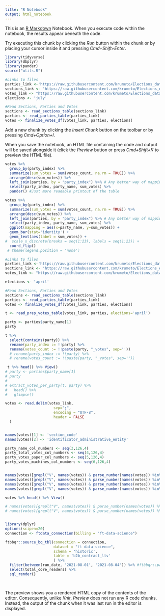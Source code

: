 ```yaml
---
title: "R Notebook"
output: html_notebook
---
```


This is an [R Markdown](http://rmarkdown.rstudio.com) Notebook. When you execute code within the notebook, the results appear beneath the code. 

Try executing this chunk by clicking the *Run* button within the chunk or by placing your cursor inside it and pressing *Cmd+Shift+Enter*. 

```r
library(tidyverse)
library(dbplyr)
library(pander)
source("utils.R")
```

```r
#Links to files
parties_link <-'https://raw.githubusercontent.com/krumeto/Elections_data/main/elections/elections_2021_july/cik_parties_11.07.2021.txt'
sections_link <- 'https://raw.githubusercontent.com/krumeto/Elections_data/main/elections/elections_2021_july/sections_11.07.2021.txt'
votes_link <- "https://raw.githubusercontent.com/krumeto/Elections_data/main/elections/elections_2021_july/votes_11.07.2021.txt"
elections <- 'july'

#Read Sections, Parties and Votes
sections <- read_sections_table(sections_link)
parties <- read_parties_table(parties_link)
votes <- finalize_votes_df(votes_link, parties, elections)
```

Add a new chunk by clicking the *Insert Chunk* button on the toolbar or by pressing *Cmd+Option+I*.

When you save the notebook, an HTML file containing the code and output will be saved alongside it (click the *Preview* button or press *Cmd+Shift+K* to preview the HTML file). 
```r
votes %>% 
  group_by(party_index) %>% 
  summarize(sum_votes = sum(votes_count, na.rm = TRUE)) %>% 
  arrange(desc(sum_votes)) %>% 
  left_join(parties, by = "party_index") %>% # Any better way of mapping an index to party? 
  select(party_index, party_name, sum_votes) %>% 
  pander() #Just more readable printout of the table

```



```r
votes %>% 
  group_by(party_index) %>% 
  summarize(sum_votes = sum(votes_count, na.rm = TRUE)) %>% 
  arrange(desc(sum_votes)) %>% 
  left_join(parties, by = "party_index") %>% # Any better way of mapping an index to party? 
  select(party_index, party_name, sum_votes) %>% 
  ggplot(mapping = aes(x=party_name, y=sum_votes)) +
  geom_bar(stat='identity') +
  geom_text(aes(label = sum_votes)) +
#  scale_x_discrete(breaks = seq(1:23), labels = seq(1:23)) +
  coord_flip() 
 # theme(legend.position = 'none')
```
```r
#Links to files
parties_link <-'https://raw.githubusercontent.com/krumeto/Elections_data/main/elections/elections_2021_april/cik_parties_04.04.2021.txt'
sections_link <- 'https://raw.githubusercontent.com/krumeto/Elections_data/main/elections/elections_2021_april/sections_04.04.2021.txt'
votes_link <- "https://raw.githubusercontent.com/krumeto/Elections_data/main/elections/elections_2021_april/votes_04.04.2021.txt"

elections <- 'april'

#Read Sections, Parties and Votes
sections <- read_sections_table(sections_link)
parties <- read_parties_table(parties_link)
votes <- finalize_votes_df(votes_link, parties, elections)


```

```r
t <- read_prep_votes_table(votes_link, parties, elections='april')

party <- parties$party_name[1]
party

t %>% 
  select(contains(party)) %>% 
  rename(party_index := !!party) %>% 
  rename(votes_count := !!paste(party, "_votes", sep='')) 
  # rename(party_index := !!party) %>% 
  # rename(votes_count := !!paste(party, "_votes", sep='')) 

 t %>% head() %>% View()
# party <- parties$party_name[1]
# party
# 
# extract_votes_per_party(t, party) %>%
#   head() %>%
#   glimpse()

```


```r
votes <- read.delim(votes_link, 
                      sep=";", 
                      encoding = "UTF-8",
                      header = FALSE
  )


names(votes)[1] <- 'section_code'
names(votes)[2] <- 'identificator_administrative_entity'

party_name_col_numbers <- seq(3,126,4)
party_total_votes_col_numbers <- seq(4,126,4)
party_votes_paper_col_numbers <- seq(5,126,4)
party_votes_machines_col_numbers <- seq(6,126,4)


names(votes)[grepl("V", names(votes)) & parse_number(names(votes)) %in% party_name_col_numbers] <- parties$party_name
names(votes)[grepl("V", names(votes)) & parse_number(names(votes)) %in% party_total_votes_col_numbers] <- paste(parties$party_name, "_votes", sep='')
names(votes)[grepl("V", names(votes)) & parse_number(names(votes)) %in% party_votes_paper_col_numbers] <- paste(parties$party_name, "_paper_votes", sep='')
names(votes)[grepl("V", names(votes)) & parse_number(names(votes)) %in% party_votes_machines_col_numbers] <- paste(parties$party_name, "_machine_votes", sep='')

votes %>% head() %>% View()

# names(votes)[grepl("V", names(votes)) & parse_number(names(votes)) %% 2 == 0] <- party_df$party_name
# names(votes)[grepl("V", names(votes)) & parse_number(names(votes)) %% 2 == 1] <- paste(party_df$party_name, "_votes", sep='')
```

```r

```




```r
library(dplyr)
options(scipen=20)
connection <- ftdata_connection(billing = "ft-data-science")

ftbbqr::source_bq_tbl(connection = connection, 
                      dataset = "ft-data-science",
                      schema = 'historic',
                      table = 'b2b_contract_ltv'
                      ) %>% 
  filter(between(run_date, '2021-08-01', '2021-08-04')) %>% #ftbbqr::partitiontime_between()
  select(total_core_readers) %>% 
  sql_render() 
  
  

```

The preview shows you a rendered HTML copy of the contents of the editor. Consequently, unlike *Knit*, *Preview* does not run any R code chunks. Instead, the output of the chunk when it was last run in the editor is displayed.


